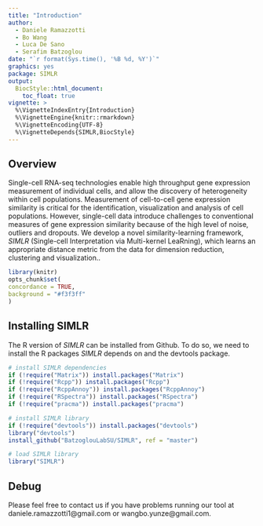 ---
title: "Introduction"
author: 
  - Daniele Ramazzotti
  - Bo Wang
  - Luca De Sano
  - Serafim Batzoglou
date: "`r format(Sys.time(), '%B %d, %Y')`"
graphics: yes
package: SIMLR
output:
  BiocStyle::html_document:
    toc_float: true
vignette: >
  %\VignetteIndexEntry{Introduction}
  %\VignetteEngine{knitr::rmarkdown}
  %\VignetteEncoding{UTF-8}
  %\VignetteDepends{SIMLR,BiocStyle}
---

## Overview

Single-cell RNA-seq technologies enable high throughput gene expression measurement of individual cells, and allow the discovery of 
heterogeneity within cell populations. Measurement of cell-to-cell gene expression similarity is critical for the identification, 
visualization and analysis of cell populations. However, single-cell data introduce challenges to conventional measures of gene expression 
similarity because of the high level of noise, outliers and dropouts. We develop a novel similarity-learning framework, *SIMLR* (Single-cell 
Interpretation via Multi-kernel LeaRning), which learns an appropriate distance metric from the data for dimension reduction, 
clustering and visualization.. 

```{r include=FALSE}
library(knitr)
opts_chunk$set(
concordance = TRUE,
background = "#f3f3ff"
)
```

## Installing SIMLR

The R version of *SIMLR* can be installed from Github. To do so, we need to install the R packages *SIMLR* depends on and the devtools package. 


```{r eval=FALSE}
# install SIMLR dependencies
if (!require("Matrix")) install.packages("Matrix")
if (!require("Rcpp")) install.packages("Rcpp")
if (!require("RcppAnnoy")) install.packages("RcppAnnoy")
if (!require("RSpectra")) install.packages("RSpectra")
if (!require("pracma")) install.packages("pracma")

# install SIMLR library
if (!require("devtools")) install.packages("devtools")
library("devtools")
install_github("BatzoglouLabSU/SIMLR", ref = "master")

# load SIMLR library
library("SIMLR")
```

## Debug

Please feel free to contact us if you have problems running our tool at daniele.ramazzotti1@gmail.com or wangbo.yunze@gmail.com. 
